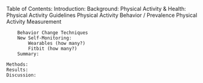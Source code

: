 Table of Contents:
    Introduction:
    Background:
        Physical Activity & Health:
            Physical Activity Guidelines
            Physical Activity Behavior / Prevalence
            Physical Activity Measurement

        Behavior Change Techniques
        New Self-Monitoring:
            Wearables (how many?)
            Fitbit (how many?)
        Summary:

    Methods:
    Results:
    Discussion:
